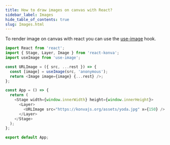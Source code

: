 ```yaml
---
title: How to draw images on canvas with React?
sidebar_label: Images
hide_table_of_contents: true
slug: Images.html
---
```


To render image on canvas with react you can use the [use-image](https://github.com/konvajs/use-image) hook.

```js live react
import React from 'react';
import { Stage, Layer, Image } from 'react-konva';
import useImage from 'use-image';

const URLImage = ({ src, ...rest }) => {
  const [image] = useImage(src, 'anonymous');
  return <Image image={image} {...rest} />;
};

const App = () => {
  return (
    <Stage width={window.innerWidth} height={window.innerHeight}>
      <Layer>
        <URLImage src="https://konvajs.org/assets/yoda.jpg" x={150} />
      </Layer>
    </Stage>
  );
};

export default App;
```